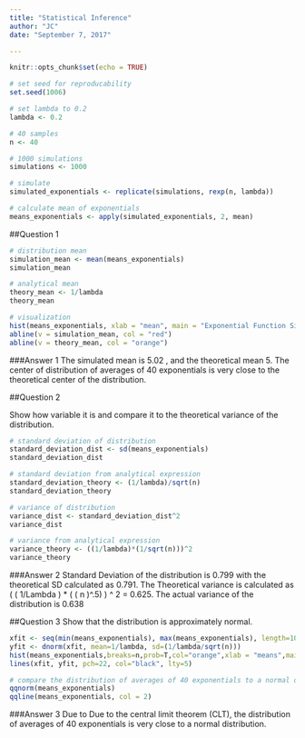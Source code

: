 ---
title: "Statistical Inference"
author: "JC"
date: "September 7, 2017"

---

```{r setup, include=FALSE}
knitr::opts_chunk$set(echo = TRUE)
```


```{r}

# set seed for reproducability
set.seed(1006)

# set lambda to 0.2
lambda <- 0.2

# 40 samples
n <- 40

# 1000 simulations
simulations <- 1000

# simulate
simulated_exponentials <- replicate(simulations, rexp(n, lambda))

# calculate mean of exponentials
means_exponentials <- apply(simulated_exponentials, 2, mean)


```

##Question 1

``` {r}
# distribution mean
simulation_mean <- mean(means_exponentials)
simulation_mean
```

```{r}
# analytical mean
theory_mean <- 1/lambda
theory_mean

```


```{r}
# visualization
hist(means_exponentials, xlab = "mean", main = "Exponential Function Simulations")
abline(v = simulation_mean, col = "red")
abline(v = theory_mean, col = "orange")
```

###Answer 1
The simulated mean is 5.02 , and  the theoretical mean 5. The center of distribution of averages of 40 exponentials is very close to the theoretical center of the distribution.

##Question 2

Show how variable it is and compare it to the theoretical variance of the distribution.
```{r}
# standard deviation of distribution
standard_deviation_dist <- sd(means_exponentials)
standard_deviation_dist
```

```{r}
# standard deviation from analytical expression
standard_deviation_theory <- (1/lambda)/sqrt(n)
standard_deviation_theory
```

```{r}
# variance of distribution
variance_dist <- standard_deviation_dist^2
variance_dist
```

```{r}
# variance from analytical expression
variance_theory <- ((1/lambda)*(1/sqrt(n)))^2
variance_theory

```

###Answer 2
Standard Deviation of the distribution is 0.799 with the theoretical SD calculated as 0.791. The Theoretical variance is calculated as ( ( 1/Lambda ) * ( ( n )^.5) ) ^ 2 = 0.625. The actual variance of the distribution is 0.638

##Question 3
Show that the distribution is approximately normal.


```{r}
xfit <- seq(min(means_exponentials), max(means_exponentials), length=100)
yfit <- dnorm(xfit, mean=1/lambda, sd=(1/lambda/sqrt(n)))
hist(means_exponentials,breaks=n,prob=T,col="orange",xlab = "means",main="Density of means",ylab="density")
lines(xfit, yfit, pch=22, col="black", lty=5)
```

```{r}
# compare the distribution of averages of 40 exponentials to a normal distribution
qqnorm(means_exponentials)
qqline(means_exponentials, col = 2)
```

###Answer 3
Due to Due to the central limit theorem (CLT), the distribution of averages of 40 exponentials is very close to a normal distribution.
        